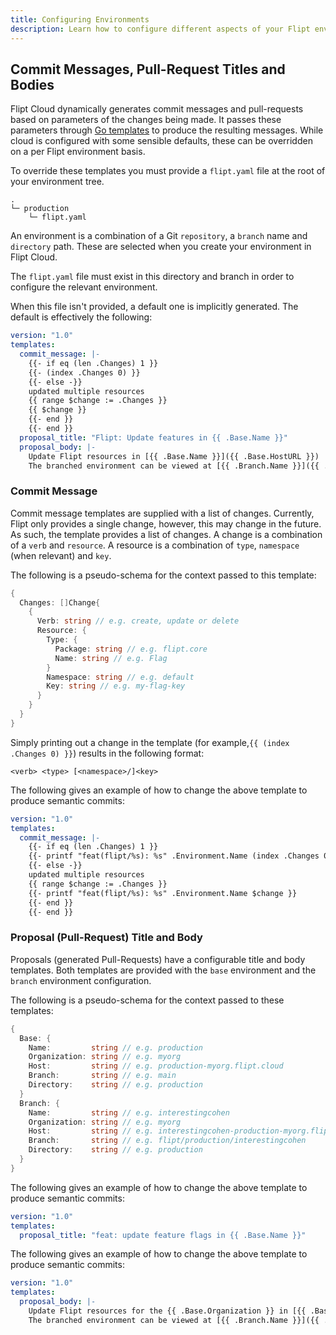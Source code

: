 ```yaml
---
title: Configuring Environments
description: Learn how to configure different aspects of your Flipt environments
---
```


## Commit Messages, Pull-Request Titles and Bodies

Flipt Cloud dynamically generates commit messages and pull-requests based on parameters of the changes being made.
It passes these parameters through [Go templates](https://pkg.go.dev/text/template) to produce the resulting messages.
While cloud is configured with some sensible defaults, these can be overridden on a per Flipt environment basis.

To override these templates you must provide a `flipt.yaml` file at the root of your environment tree.

```console
.
└─ production
    └─ flipt.yaml
```

<Info>

  An environment is a combination of a Git `repository`, a `branch` name and
  `directory` path. These are selected when you create your environment in Flipt
  Cloud.

  The `flipt.yaml` file must exist in this directory and branch in order
  to configure the relevant environment.

</Info>

When this file isn't provided, a default one is implicitly generated. The default is effectively the following:

```yaml
version: "1.0"
templates:
  commit_message: |-
    {{- if eq (len .Changes) 1 }}
    {{- (index .Changes 0) }}
    {{- else -}}
    updated multiple resources
    {{ range $change := .Changes }}
    {{ $change }}
    {{- end }}
    {{- end }}
  proposal_title: "Flipt: Update features in {{ .Base.Name }}"
  proposal_body: |-
    Update Flipt resources in [{{ .Base.Name }}]({{ .Base.HostURL }})
    The branched environment can be viewed at [{{ .Branch.Name }}]({{ .Branch.HostURL }})
```

### Commit Message

Commit message templates are supplied with a list of changes.
Currently, Flipt only provides a single change, however, this may change in the future. As such, the template provides a list of changes.
A change is a combination of a `verb` and `resource`.
A resource is a combination of `type`, `namespace` (when relevant) and `key`.

The following is a pseudo-schema for the context passed to this template:

```go Context
{
  Changes: []Change{
    {
      Verb: string // e.g. create, update or delete
      Resource: {
        Type: {
          Package: string // e.g. flipt.core
          Name: string // e.g. Flag
        }
        Namespace: string // e.g. default
        Key: string // e.g. my-flag-key
      }
    }
  }
}
```

Simply printing out a change in the template (for example,`{{ (index .Changes 0) }}`) results in the following format:

```
<verb> <type> [<namespace>/]<key>
```

<Accordion title="Example: Semantic Commit Messages">
The following gives an example of how to change the above template to produce semantic commits:

```yaml
version: "1.0"
templates:
  commit_message: |-
    {{- if eq (len .Changes) 1 }}
    {{- printf "feat(flipt/%s): %s" .Environment.Name (index .Changes 0) }}
    {{- else -}}
    updated multiple resources
    {{ range $change := .Changes }}
    {{- printf "feat(flipt/%s): %s" .Environment.Name $change }}
    {{- end }}
    {{- end }}
```

</Accordion>

### Proposal (Pull-Request) Title and Body

Proposals (generated Pull-Requests) have a configurable title and body templates.
Both templates are provided with the `base` environment and the `branch` environment configuration.

The following is a pseudo-schema for the context passed to these templates:

```go Context
{
  Base: {
    Name:         string // e.g. production
    Organization: string // e.g. myorg
    Host:         string // e.g. production-myorg.flipt.cloud
    Branch:       string // e.g. main
    Directory:    string // e.g. production
  }
  Branch: {
    Name:         string // e.g. interestingcohen
    Organization: string // e.g. myorg
    Host:         string // e.g. interestingcohen-production-myorg.flipt.cloud
    Branch:       string // e.g. flipt/production/interestingcohen
    Directory:    string // e.g. production
  }
}
```

<AccordionGroup>
<Accordion title="Example: Title in Semantic Commit Message Style">
The following gives an example of how to change the above template to produce semantic commits:

```yaml
version: "1.0"
templates:
  proposal_title: "feat: update feature flags in {{ .Base.Name }}"
```

</Accordion>
<Accordion title="Example: Body With Organization">
The following gives an example of how to change the above template to produce semantic commits:

```yaml
version: "1.0"
templates:
  proposal_body: |-
    Update Flipt resources for the {{ .Base.Organization }} in [{{ .Base.Name }}]({{ .Base.HostURL }}).
    The branched environment can be viewed at [{{ .Branch.Name }}]({{ .Branch.HostURL }}).
```

</Accordion>
</AccordionGroup>
